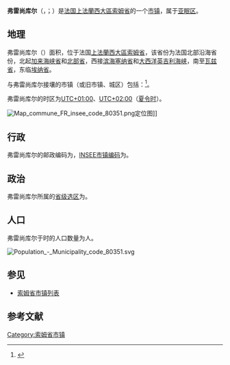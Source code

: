 {{noteTA|G1=法国地名}}
{{Infobox French commune
|name                    = 弗雷尚库尔
|native name             = Fréchencourt
|arrondissement          = [[亚眠区|亚眠区]]
}}
'''弗雷尚库尔'''（{{lang-fr|Fréchencourt}}，{{IPA-fr|fʁeʃɑ̃kuʁ}}；{{lang-pcd|Fèrchincourt}}）是[[法国|法国]][[上法蘭西大區|上法蘭西大區]][[索姆省|索姆省]]的一个[[市镇_(法国)|市镇]]，属于[[亚眠区|亚眠区]]。

== 地理 ==
弗雷尚库尔（{{wikidata|property|linked|P625}}）面积{{wikidata|properties|P2046}}，位于法国[[上法蘭西大區|上法蘭西大區]][[索姆省|索姆省]]，该省份为法国北部沿海省份，北起[[加来海峡省|加来海峡省]]和[[北部省_(法国)|北部省]]，西接[[滨海塞纳省|滨海塞纳省]]和[[大西洋|大西洋]][[英吉利海峡|英吉利海峡]]，南至[[瓦兹省|瓦兹省]]，东临[[埃纳省|埃纳省]]。

与弗雷尚库尔接壤的市镇（或旧市镇、城区）包括：{{Wikidata|properties|linked|P47}}<ref name="geo">{{Cite web|url=https://www.geoportail.gouv.fr/carte|title=Carte|accessdate=2020-03-22|author=Géoportail|language=fr|publisher=Géoportail|archive-date=2017-01-29|archive-url=https://web.archive.org/web/20170129154129/https://www.geoportail.gouv.fr/carte/|dead-url=no}}</ref>。

弗雷尚库尔的时区为[[UTC+01:00|UTC+01:00]]、[[UTC+02:00|UTC+02:00]]（[[夏时制|夏令时]]）。

[[File:Map_commune_FR_insee_code_80351.png|thumb]]定位图]]{{Clear|left}}
== 行政 ==
弗雷尚库尔的邮政编码为{{wikidata|properties|P281}}，[[法国国家统计与经济研究所|INSEE市镇编码]]为{{wikidata|properties|P374}}。

== 政治 ==
弗雷尚库尔所属的[[縣_(法國)|省级选区]]为{{WikidataLink|{{wikidata|properties|raw|best||P7938}}}}。

== 人口 ==
弗雷尚库尔于{{wikidata|qualifier|P1082|P585}}时的人口数量为{{wikidata|property|raw|P1082}}人。

[[File:Population_-_Municipality_code_80351.svg|thumb]]{{Clear|left}}
== 参见 ==
* [[索姆省市镇列表|索姆省市镇列表]]

== 参考文献 ==
{{reflist}}

{{索姆省市鎮}}
[[Category:索姆省市镇|Category:索姆省市镇]]